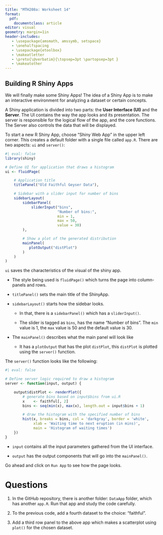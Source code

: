 ```yaml
---
title: "MTH208a: Worksheet 14"
format: 
  pdf:
    documentclass: article
editor: visual
geometry: margin=1in
header-includes:
   - \usepackage{amsmath, amssymb, setspace}
   - \onehalfspacing
   - \usepackage{etoolbox} 
   - \makeatletter 
   - \preto{\@verbatim}{\topsep=3pt \partopsep=3pt } 
   - \makeatother
---
```


## Building R Shiny Apps

We will finally make some Shiny Apps! The idea of a Shiny App is to make an interactive environment for analyzing a dataset or certain concepts.

A Shiny application is divided into two parts: the **User Interface (UI)** and the **Server**. The UI contains the way the app looks and its presentation. The server is responsible for the logical flow of the app, and the core functions. The Server also controls the data that will be displayed.

To start a new R Shiny App, choose "Shiny Web App" in the upper left corner. This creates a default folder with a single file called `app.R`. There are two aspects: `ui` and `server()`:

```r
#| eval: false
library(shiny)

# Define UI for application that draws a histogram
ui <- fluidPage(

    # Application title
    titlePanel("Old Faithful Geyser Data"),

    # Sidebar with a slider input for number of bins 
    sidebarLayout(
        sidebarPanel(
            sliderInput("bins",
                        "Number of bins:",
                        min = 1,
                        max = 50,
                        value = 30)
        ),

        # Show a plot of the generated distribution
        mainPanel(
           plotOutput("distPlot")
        )
    )
)

```

`ui` saves the characteristics of the visual of the shiny app.

-   The style being used is `fluidPage()` which turns the page into column-panels and rows.

-   `titlePanel()` sets the main title of the ShinyApp.

-   `sidebarLayout()` starts how the sidebar looks.

    -   In that, there is a `sidebarPanel()` which has a `sliderInput()`.

    -   The slider is tagged as `bins`, has the name "Number of bins". The `min` value is 1, the `max` value is 50 and the default value is 30.

-   The `mainPanel()` describes what the main panel will look like

    -   It has a `plotOutput` that has the plot `distPlot`, this `distPlot` is plotted using the `server()` function.

The `server()` function looks like the following:

```r
#| eval: false

# Define server logic required to draw a histogram
server <- function(input, output) {

    output$distPlot <- renderPlot({
        # generate bins based on input$bins from ui.R
        x    <- faithful[, 2]
        bins <- seq(min(x), max(x), length.out = input$bins + 1)

        # draw the histogram with the specified number of bins
        hist(x, breaks = bins, col = 'darkgray', border = 'white',
             xlab = 'Waiting time to next eruption (in mins)',
             main = 'Histogram of waiting times')
    })
}
```

-   `input` contains all the input parameters gathered from the UI interface.

-   `output` has the output components that will go into the `mainPanel()`.

Go ahead and click on `Run App` to see how the page looks.

# Questions

1.  In the GitHub repository, there is another folder: `DataApp` folder, which has another `app.R`. Run that app and study the code carefully.

2.  To the previous code, add a fourth dataset to the choice: "faithful".

3.  Add a third row panel to the above app which makes a scatterplot using `plot()` for the chosen dataset.

